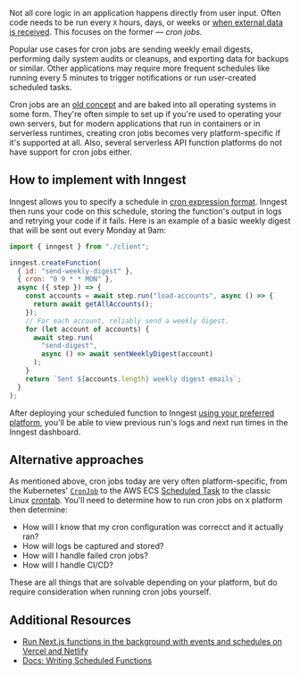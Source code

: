 Not all core logic in an application happens directly from user input. Often code needs to be run every `X` hours, days, or weeks or [when external data is received](/patterns/build-reliable-webhooks). This focuses on the former &mdash; _cron jobs_.

Popular use cases for cron jobs are sending weekly email digests, performing daily system audits or cleanups, and exporting data for backups or similar. Other applications may require more frequent schedules like running every 5 minutes to trigger notifications or run user-created scheduled tasks.

Cron jobs are an [old concept](https://en.wikipedia.org/wiki/Cron) and are baked into all operating systems in some form. They're often simple to set up if you're used to operating your own servers, but for modern applications that run in containers or in serverless runtimes, creating cron jobs becomes very platform-specific if it's supported at all. Also, several serverless API function platforms do not have support for cron jobs either.

## How to implement with Inngest

Inngest allows you to specify a schedule in [cron expression format](https://crontab.guru/). Inngest then runs your code on this schedule, storing the function's output in logs and retrying your code if it fails. Here is an example of a basic weekly digest that will be sent out every Monday at 9am:

```js
import { inngest } from "./client";

inngest.createFunction(
  { id: "send-weekly-digest" },
  { cron: "0 9 * * MON" },
  async ({ step }) => {
    const accounts = await step.run("load-accounts", async () => {
      return await getAllAccounts();
    });
    // For each account, reliably send a weekly digest.
    for (let account of accounts) {
      await step.run(
        "send-digest",
        async () => await sentWeeklyDigest(account)
      );
    }
    return `Sent ${accounts.length} weekly digest emails`;
  }
);
```

After deploying your scheduled function to Inngest [using your preferred platform](/docs/deploy?ref=patterns), you'll be able to view previous run's logs and next run times in the Inngest dashboard.

## Alternative approaches

As mentioned above, cron jobs today are very often platform-specific, from the Kubernetes' [`CronJob`](https://kubernetes.io/docs/concepts/workloads/controllers/cron-jobs/) to the AWS ECS [Scheduled Task](https://docs.aws.amazon.com/AmazonECS/latest/developerguide/scheduled_tasks.html) to the classic Linux [crontab](https://opensource.com/article/17/11/how-use-cron-linux). You'll need to determine how to run cron jobs on `X` platform then determine:

- How will I know that my cron configuration was correcct and it actually ran?
- How will logs be captured and stored?
- How will I handle failed cron jobs?
- How will I handle CI/CD?

These are all things that are solvable depending on your platform, but do require consideration when running cron jobs yourself.

## Additional Resources

* [Run Next.js functions in the background with events and schedules on Vercel and Netlify](/blog/run-nextjs-functions-in-the-background?ref=patterns)
* [Docs: Writing Scheduled Functions](/docs/functions?ref=patterns#writing-a-scheduled-function)
